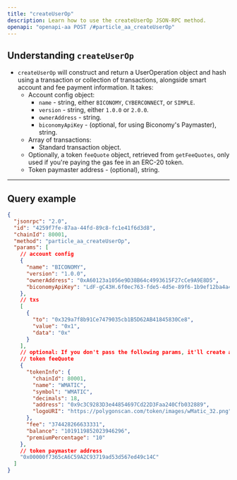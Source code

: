 ```yaml
---
title: "createUserOp"
description: Learn how to use the createUserOp JSON-RPC method.
openapi: "openapi-aa POST /#particle_aa_createUserOp"
---
```


## Understanding `createUserOp`

- `createUserOp` will construct and return a UserOperation object and hash using a transaction or collection of transactions, alongside smart account and fee payment information. It takes:
  - Account config object:
    - `name` - string, either `BICONOMY`, `CYBERCONNECT`, or `SIMPLE`.
    - `version` - string, either `1.0.0` or `2.0.0`.
    - `ownerAddress` - string.
    - `biconomyApiKey` - (optional, for using Biconomy's Paymaster), string.
  - Array of transactions:
    - Standard transaction object.
  - Optionally, a token `feeQuote` object, retrieved from `getFeeQuotes`, only used if you're paying the gas fee in an ERC-20 token.
  - Token paymaster address - (optional), string.

***

## Query example

```json JSON
{
  "jsonrpc": "2.0",
  "id": "4259f7fe-87aa-44fd-89c8-fc1e41f6d3d8",
  "chainId": 80001,
  "method": "particle_aa_createUserOp",
  "params": [
    // account config
    {
      "name": "BICONOMY",
      "version": "1.0.0",
      "ownerAddress": "0xA60123a1056e9D38B64c4993615F27cCe9A9E8D5",
      "biconomyApiKey": "LdF-gC43H.6f0ec763-fde5-4d5e-89f6-1b9ef12ba4a4" // optional
    },
    // txs
    [
      {
        "to": "0x329a7f8b91Ce7479035cb1B5D62AB41845830Ce8",
        "value": "0x1",
        "data": "0x"
      }
    ],
    // optional: If you don't pass the following params, it'll create a gasless/user paid user op
    // token feeQuote
    {
      "tokenInfo": {
        "chainId": 80001,
        "name": "WMATIC",
        "symbol": "WMATIC",
        "decimals": 18,
        "address": "0x9c3C9283D3e44854697Cd22D3Faa240Cfb032889",
        "logoURI": "https://polygonscan.com/token/images/wMatic_32.png"
      },
      "fee": "374428266633331",
      "balance": "1019119852023946296",
      "premiumPercentage": "10"
    },
    // token paymaster address
    "0x00000f7365cA6C59A2C93719ad53d567ed49c14C"
  ]
}
```